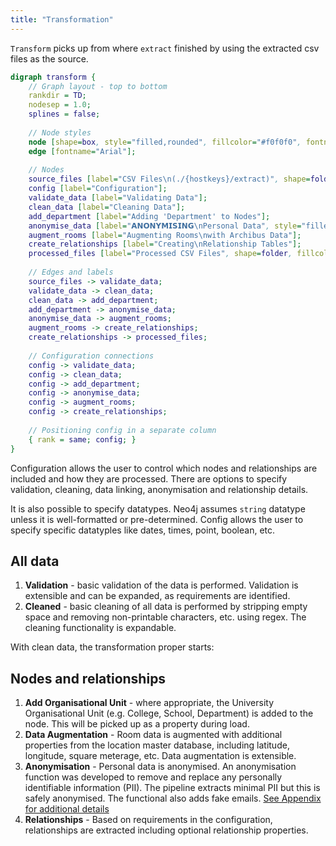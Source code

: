 ```yaml
---
title: "Transformation"
---
```



`Transform` picks up from where `extract` finished by using the extracted csv files as the source.

```dot
digraph transform {
    // Graph layout - top to bottom
    rankdir = TD;
    nodesep = 1.0;
    splines = false;
    
    // Node styles
    node [shape=box, style="filled,rounded", fillcolor="#f0f0f0", fontname="Arial"];
    edge [fontname="Arial"];
    
    // Nodes
    source_files [label="CSV Files\n(./{hostkeys}/extract)", shape=folder, fillcolor="#ffdead"];
    config [label="Configuration"];
    validate_data [label="Validating Data"];
    clean_data [label="Cleaning Data"];
    add_department [label="Adding 'Department' to Nodes"];
    anonymise_data [label="𝗔𝗡𝗢𝗡𝗬𝗠𝗜𝗦𝗜𝗡𝗚\nPersonal Data", style="filled,bold", fillcolor="#ffcccc"];
    augment_rooms [label="Augmenting Rooms\nwith Archibus Data"];
    create_relationships [label="Creating\nRelationship Tables"];
    processed_files [label="Processed CSV Files", shape=folder, fillcolor="#ffdead"];
    
    // Edges and labels
    source_files -> validate_data;
    validate_data -> clean_data;
    clean_data -> add_department;
    add_department -> anonymise_data;
    anonymise_data -> augment_rooms;
    augment_rooms -> create_relationships;
    create_relationships -> processed_files;
    
    // Configuration connections
    config -> validate_data;
    config -> clean_data;
    config -> add_department;
    config -> anonymise_data;
    config -> augment_rooms;
    config -> create_relationships;
    
    // Positioning config in a separate column
    { rank = same; config; }
}

```

Configuration allows the user to control which nodes and relationships are included and how they are processed.  There are options to specify validation, cleaning, data linking, anonymisation and relationship details. 

It is also possible to specify datatypes.  Neo4j assumes `string` datatype unless it is well-formatted or pre-determined.  Config allows the user to specify specific datatyples like dates, times, point, boolean, etc.


## All data

1. **Validation** - basic validation of the data is performed.  Validation is extensible and can be expanded, as requirements are identified.
2. **Cleaned** - basic cleaning of all data is performed by stripping empty space and removing non-printable characters, etc. using regex.  The cleaning functionality is expandable. 

With clean data, the transformation proper starts: 

## Nodes and relationships

1. **Add Organisational Unit** -  where appropriate, the University Organisational Unit (e.g. College, School, Department) is added to the node.  This will be picked up as a property during load.  
2. **Data Augmentation** - Room data is augmented with additional properties from the location master database, including latitude, longitude, square meterage, etc.  Data augmentation is extensible. 
3. **Anonymisation** - Personal data is anonymised.  An anonymisation function was developed to remove and replace any personally identifiable information (PII).  The pipeline extracts minimal PII but this is safely anonymised.  The functional also adds fake emails.  [See Appendix for additional details](appendix-anonymise.qmd)
4. **Relationships** - Based on requirements in the configuration, relationships are extracted including optional relationship properties.